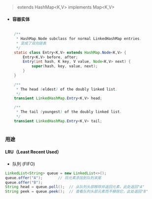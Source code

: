 > extends HashMap\<K,V> implements Map\<K,V>

* #### 容器实体

```java

    /**
     * HashMap.Node subclass for normal LinkedHashMap entries.
     * 变成了双向链表
     */
    static class Entry<K,V> extends HashMap.Node<K,V> {
        Entry<K,V> before, after;
        Entry(int hash, K key, V value, Node<K,V> next) {
            super(hash, key, value, next);
        }
    }
    
    /**
     * The head (eldest) of the doubly linked list.
     */
    transient LinkedHashMap.Entry<K,V> head;

    /**
     * The tail (youngest) of the doubly linked list.
     */
    transient LinkedHashMap.Entry<K,V> tail;
    
```

### 用途

#### LRU（Least Recent Used）
* 队列 (FIFO)

```java
LinkedList<String> queue = new LinkedList<>();
queue.offer("A");       // 将元素添加到队列末尾
queue.offer("B");
String head = queue.poll();  // 从队列头部移除并返回元素，此处返回"A"
String peek = queue.peek();  // 查看队列头部元素而不移除它，此处返回"B"

  ```